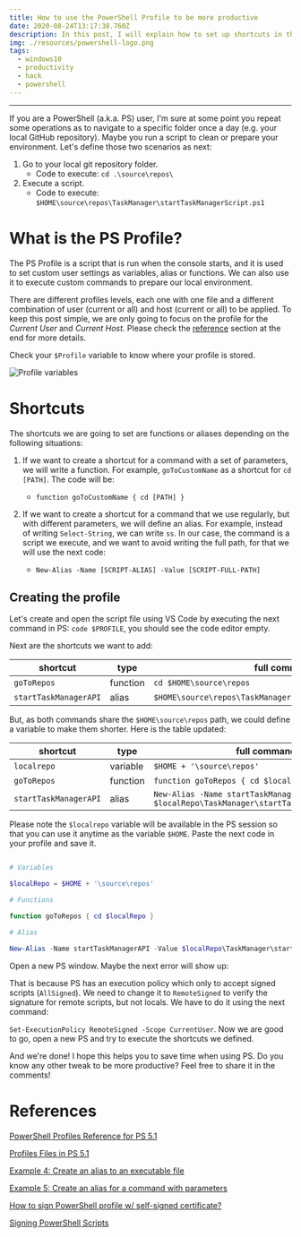 ```yaml
---
title: How to use the PowerShell Profile to be more productive
date: 2020-08-24T13:17:38.760Z
description: In this post, I will explain how to set up shortcuts in the PowerShell Profile. This is useful to save time when we are executing routine actions like moving to one directory or running a script with a long path. Everything in this article works for PowerShell 5.1 and later. 
img: ./resources/powershell-logo.png
tags:
  - windows10
  - productivity
  - hack
  - powershell
---
```


--- 

If you are a PowerShell (a.k.a. PS) user, I'm sure at some point you repeat some operations as to navigate to a specific folder once a day (e.g. your local GitHub repository). Maybe you run a script to clean or prepare your environment. Let's define those two scenarios as next:

1. Go to your local git repository folder.
	* Code to execute: `cd .\source\repos\`
2. Execute a script.
	* Code to execute: `$HOME\source\repos\TaskManager\startTaskManagerScript.ps1`

# What is the PS Profile?

The PS Profile is a script that is run when the console starts, and it is used to set custom user settings as variables, alias or functions. We can also use it to execute custom commands to prepare our local environment.

There are different profiles levels, each one with one file and a different combination of user (current or all) and host (current or all) to be applied. To keep this post simple, we are only going to focus on the profile for the _Current User_ and _Current Host_. Please check the [reference](#references) section at the end for more details.

Check your  `$Profile` variable to know where your profile is stored. 

<!-- <p  align="center">
	<img  src=""  alt="Profile Variable">
</p> -->
![Profile variables](./resources/2020-08-26-configuring-powershell-profile/Profile-variable.png)

# Shortcuts

The shortcuts we are going to set are functions or aliases depending on the following situations:
1. If we want to create a shortcut for a command with a set of parameters, we will write a function. For example, `goToCustomName` as a shortcut for `cd [PATH]`. The code will be:
	*  `function goToCustomName { cd [PATH] }`

2. If we want to create a shortcut for a command that we use regularly, but with different parameters, we will define an alias. For example, instead of writing `Select-String`, we can write `ss`. In our case, the command is a script we execute, and we want to avoid writing the full path, for that we will use the next code:
	*  `New-Alias -Name [SCRIPT-ALIAS] -Value [SCRIPT-FULL-PATH]`

## Creating the profile
 
 Let's create and open the script file using VS Code by executing the next command in PS: `code $PROFILE`, you should see the code editor empty.

Next are the shortcuts we want to add:

| shortcut              | type     | full command                                                |
| --------------------- | -------- | ----------------------------------------------------------- |
| `goToRepos`           | function | `cd $HOME\source\repos`                                     |
| `startTaskManagerAPI` | alias    | `$HOME\source\repos\TaskManager\startTaskManagerScript.ps1` |

But, as both commands share the `$HOME\source\repos` path, we could define a variable to make them shorter. Here is the table updated:

| shortcut              | type     | full command                                                                                   |
| --------------------- | -------- | ---------------------------------------------------------------------------------------------- |
| `localrepo`           | variable | `$HOME + '\source\repos'`                                                                      |
| `goToRepos`           | function | `function goToRepos { cd $localRepo }`                                                         |
| `startTaskManagerAPI` | alias    | `New-Alias -Name startTaskManagerAPI -Value $localRepo\TaskManager\startTaskManagerScript.ps1` |

Please note the `$localrepo` variable will be available in the PS session so that you can use it anytime as the variable `$HOME`. Paste the next code in your profile and save it.

```powershell

# Variables

$localRepo = $HOME + '\source\repos'

# Functions

function goToRepos { cd $localRepo }

# Alias

New-Alias -Name startTaskManagerAPI -Value $localRepo\TaskManager\startTaskManagerScript.ps1
```
Open a new PS window. Maybe the next error will show up:

<!-- <p  align="center">
	<img  src="resources/2020-08-26-configuring-powershell-profile/digitally-signed-problem.png"  alt="Problem Signature Profile">
</p> -->

That is because PS has an execution policy which only to accept signed scripts (`AllSigned`). We need to change it to `RemoteSigned` to verify the signature for remote scripts, but not locals. We have to do it using the next command:

`Set-ExecutionPolicy RemoteSigned -Scope CurrentUser`. Now we are good to go, open a new PS and try to execute the shortcuts we defined.

<!-- <p  align="center">
	<img  src="resources/2020-08-26-configuring-powershell-profile/shortcuts-execution.png"  alt="Shortcuts execution">
</p> -->

And we're done! I hope this helps you to save time when using PS. Do you know any other tweak to be more productive? Feel free to share it in the comments!

# References

[PowerShell Profiles Reference for PS 5.1](https://docs.microsoft.com/en-us/powershell/module/microsoft.powershell.core/about/about_profiles?view=powershell-5.1)

[Profiles Files in PS 5.1](https://docs.microsoft.com/en-us/powershell/module/microsoft.powershell.core/about/about_profiles?view=powershell-5.1#the-profile-files)

[Example 4: Create an alias to an executable file](https://docs.microsoft.com/en-us/powershell/module/microsoft.powershell.utility/set-alias?view=powershell-5.1#example-4--create-an-alias-to-an-executable-file)

[Example 5: Create an alias for a command with parameters](https://docs.microsoft.com/en-us/powershell/module/microsoft.powershell.utility/set-alias?view=powershell-5.1#example-4--create-an-alias-to-an-executable-file)

[How to sign PowerShell profile w/ self-signed certificate?](https://www.tenforums.com/general-support/107659-how-sign-powershell-profile-w-self-signed-certificate.html)

[Signing PowerShell Scripts](https://www.hanselman.com/blog/SigningPowerShellScripts.aspx)